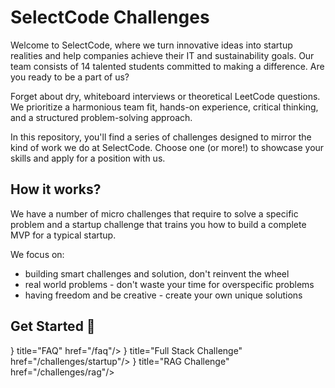 
# SelectCode Challenges

Welcome to SelectCode, where we turn innovative ideas into startup realities and help companies achieve their IT and
sustainability goals. Our team consists of 14 talented students committed to making a difference. Are you ready to be a
part of us?

Forget about dry, whiteboard interviews or theoretical LeetCode questions. We prioritize a harmonious team fit, hands-on
experience, critical thinking, and a structured problem-solving approach.

In this repository, you'll find a series of challenges designed to mirror the kind of work we do at SelectCode. Choose
one (or more!) to showcase your skills and apply for a position with us.

## How it works?

We have a number of micro challenges that require to solve a specific problem and a startup challenge that trains you
how to build a complete MVP for a typical startup.

We focus on:

- building smart challenges and solution, don't reinvent the wheel
- real world problems - don't waste your time for overspecific problems
- having freedom and be creative - create your own unique solutions

## Get Started 🚀

<Cards>
    <Card icon={<FileIcon/>} title="FAQ" href="/faq"/>
    <Card icon={<OneIcon/>} title="Full Stack Challenge" href="/challenges/startup"/>
    <Card icon={<OneIcon/>} title="RAG Challenge" href="/challenges/rag"/>
</Cards>